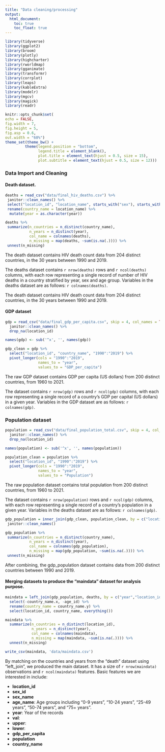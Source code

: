 ```yaml
---
title: "Data cleaning/processing"
output: 
  html_document:
    toc: true
    toc_float: true
--- 
```


```r
library(tidyverse)
library(ggplot2)
library(broom)
library(plotly)
library(highcharter)
library(rworldmap)
library(gganimate)
library(transformr)
library(corrplot)
library(leaps)
library(kableExtra)
library(modelr)
library(mgcv)
library(magick)
library(readr)

knitr::opts_chunk$set(
echo = FALSE,
fig.width = 7,
fig.height = 5,
fig.asp = 0.6,
out.width = "60%")
theme_set(theme_bw() +
         theme(legend.position = "bottom",
               legend.title = element_blank(),
               plot.title = element_text(hjust = 0.5, size = 15),
               plot.subtitle = element_text(hjust = 0.5, size = 12)))
```

### Data Import and Cleaning



#### Death dataset.

```r
deaths = read_csv("data/final_hiv_deaths.csv") %>%
 janitor::clean_names() %>%
 select("location_id", "location_name", starts_with("sex"), starts_with("age"), "year", "val", "upper", "lower") %>%
 rename(country_name = location_name) %>% 
  mutate(year = as.character(year))

deaths %>%
 summarize(n_countries = n_distinct(country_name),
           n_years = n_distinct(year),
           col_name = colnames(deaths),
           n_missing = map(deaths, ~sum(is.na(.)))) %>%
 unnest(n_missing)
```



The death dataset contains HIV death count data from 204 distinct countries, in the 30 years between 1990 and 2019.

The deaths dataset contains `r nrow(deaths)` rows and `r ncol(deaths)` columns, with each row representing a single record of number of HIV deaths in a country stratified by year, sex and age group. Variables in the deaths dataset are as follows: `r colnames(deaths)`. 

The death dataset contains HIV death count data from 204 distinct countries, in the 30 years between 1990 and 2019.


#### GDP dataset

```r
gdp = read_csv("data/final_gdp_per_capita.csv", skip = 4, col_names = TRUE) %>% 
  janitor::clean_names() %>% 
  drop_na(location_id) 

names(gdp) <- sub('^x', '', names(gdp))

gdp_clean = gdp %>%  
  select("location_id", "country_name", "1990":"2019") %>% 
  pivot_longer(cols = "1990":"2019",
               names_to = "year",
               values_to = "GDP_per_capita") 

```
The raw GDP dataset contains GDP per capita (US dollars) from 200 distinct countries, from 1960 to 2021. 

The dataset contains `r nrow(gdp)` rows and `r ncol(gdp)` columns, with each row representing a single record of a country's GDP per capital (US dollars) in a given year. Variables in the GDP dataset are as follows: `r colnames(gdp)`. 

### Population dataset
```r
population = read_csv("data/final_population_total.csv", skip = 4, col_names = TRUE)  %>% 
  janitor::clean_names() %>% 
  drop_na(location_id) 

names(population) <- sub('^x', '', names(population))

population_clean = population %>%  
  select("location_id", "1990":"2019") %>% 
  pivot_longer(cols = "1990":"2019",
               names_to = "year",
               values_to = "Population") 
```

The raw population dataset contains total population from 200 distinct countries, from 1960 to 2021. 

The dataset contains `r nrow(population)` rows and `r ncol(gdp)` columns, with each row representing a single record of a country's population in a given year. Variables in the deaths dataset are as follows: `r colnames(gdp)`. 

```r
gdp_population = inner_join(gdp_clean, population_clean, by = c("location_id", "year")) %>%
 janitor::clean_names() 

gdp_population %>%
 summarize(n_countries = n_distinct(country_name),
           n_years = n_distinct(year),
           col_name = colnames(gdp_population),
           n_missing = map(gdp_population, ~sum(is.na(.)))) %>%
 unnest(n_missing)
```

After combining, the gdp_population dataset contains data from 200 distinct countries between 1990 and 2019.

#### Merging datasets to produce the "maindata" dataset for analysis purpose.

```r
maindata = left_join(gdp_population, deaths, by = c("year","location_id")) %>% 
  select(-country_name.x, -age_id) %>% 
  rename(country_name = country_name.y) %>% 
  select(location_id, country_name, everything())

maindata %>% 
  summarize(n_countries = n_distinct(location_id),
            n_years = n_distinct(year),
            col_name = colnames(maindata),
            n_missing = map(maindata, ~sum(is.na(.)))) %>% 
  unnest(n_missing)

write_csv(maindata, 'data/maindata.csv')
```

By matching on the countries and years from the "death" dataset using "left_join", we produced the main dataset. It has a size of `r nrow(maindata)` observations and `r ncol(maindata)` features. Basic features we are interested in include:


- **location_id**
- **sex_id**
- **sex_name**
- **age_name**: Age groups including "0-9 years", "10-24 years",  "25-49 years", "50-74 years", and "75+ years".
- **year**: Year of the records
- **val**:
- **upper**:
- **lower**:
- **gdp_per_capita**
- **population**
- **country_name**


